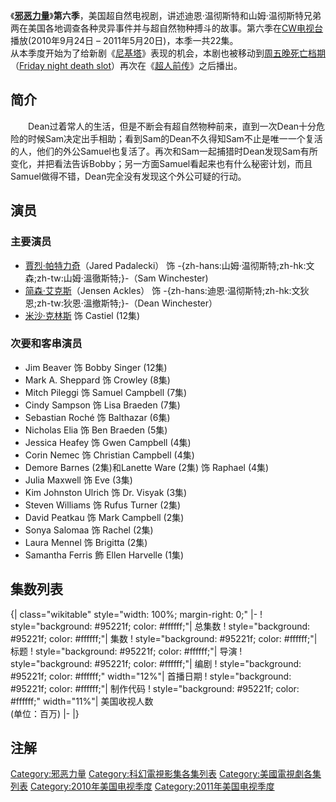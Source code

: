 {{Link style|time=2015-12-11T11:12:00+00:00}}
{{noteTA
|G1=TV
|G2=Show
|T=zh-cn:邪恶力量 (第六季);zh-hk:狙魔人 (第六季); zh-tw:超自然檔案 (第六季);
|1=zh-cn:邪恶力量; zh-tw:超自然檔案; zh-hk:狙魔人;
|2=zh-cn:迪恩·温彻斯特; zh-tw:狄恩·溫徹斯特; zh-hk:文狄恩;
|3=zh-cn:山姆·温彻斯特; zh-tw:山姆·溫徹斯特; zh-hk:文森;
|4=zh-cn:山姆; zh-tw:山姆; zh-hk:森;
|5=zh-cn:约翰·温彻斯特; zh-tw:約翰·溫徹斯特;zh-hk:文約翰;
|6=zh-cn:玛莉·温彻斯特; zh-tw:瑪莉·溫徹斯特;zh-hk:文瑪莉;
|7=zh-hk:文氏兄弟;zh-cn:溫彻斯特兄弟;zh-tw:溫徹斯特兄弟；
|8=zh-cn:鲍比·辛格; zh-tw:鮑比·辛格; zh-hk:辛波比;
|9=zh-cn:鲍比;zh-hk:波比;zh-tw:鮑比;
|10=zh-cn:贾德·帕达里克; zh-hk:賈烈·帕特力奇; zh-tw:傑瑞·帕達里基;
|11=zh-cn:詹森·阿克斯; zh-hk:贊臣·艾克斯; zh-tw:詹森·艾克爾斯;
|12=zh-cn:玛丽·温彻斯特; zh-tw:瑪麗·溫徹斯特; zh-hk:文瑪麗;
|13=zh-hk:華哥頓; zh-cn:高登·沃克; zh-tw:高登·沃克;
}}
{{Infobox tvseason
 |season_name = 《邪恶力量》第六季
 |eng_name = {{lang|en|''Supernatural'' (Season 6)}}
 |bgcolour = #95221f
 |fgcolour = #ffffff
 |image = [[File:Spn6dvdcover.jpg|200px]]
 |caption = <!-- no caption needed for images with shows title logo per template instructions -->
 |dvd_release_date = {{nowrap|'''[[DVD区域码|区域]]1''': 2011年9月13日<ref name="season5TV">{{cite web |url=http://www.tvshowsondvd.com/news/Supernatural-Season-5/13924 |title=Supernatural - The Complete 5th Season DVD and Blu-ray Announced: Extras, 3D Box Art, More! |date=2010-06-16 |publisher=[[TVShowsOnDVD.com|TVShowsOnDVD.com]] |author=David Lambert |accessdate=2010-06-20 |deadurl=yes |archiveurl=https://web.archive.org/web/20100620165951/http://www.tvshowsondvd.com/news/Supernatural-Season-5/13924 |archivedate=2010年6月20日 |df= }}</ref>}}<br>{{nowrap|'''[[DVD区域码|区域]]2''': TBA<ref>{{cite web |url=http://www.ezydvd.com.au/item.zml/812137 |title=存档副本 |accessdate=2011-08-29 |deadurl=yes |archiveurl=https://web.archive.org/web/20110409135005/http://www.ezydvd.com.au/item.zml/812137 |archivedate=2011-04-09 }}</ref>}}<br>{{nowrap|'''[[DVD区域码|区域]]4''': TBA<ref>{{cite web |url=http://www.ezydvd.com.au/item.zml/812137 |title=存档副本 |accessdate=2011-08-29 |deadurl=yes |archiveurl=https://web.archive.org/web/20110409135005/http://www.ezydvd.com.au/item.zml/812137 |archivedate=2011-04-09 }}</ref>}}
 |country = {{USA}}
 |network = [[CW电视台|CW电视台]]
 |first_aired = {{Start date|2010|9|24}}
 |last_aired = {{End date|2011|5|20}}
 |num_episodes = 22
 |prev_season = [[邪恶力量_(第五季)|第五季]]
 |next_season = [[邪恶力量_(第七季)|第七季]]
}}

《'''[[邪恶力量|邪恶力量]]'''》'''第六季'''，美国超自然电视剧，讲述迪恩·温彻斯特和山姆·温彻斯特兄弟两在美国各地调查各种灵异事件并与超自然物种搏斗的故事。第六季在[[CW电视台|CW电视台]]播放(2010年9月24日 – 2011年5月20日)，本季一共22集。<br />

从本季度开始为了给新剧《[[尼基塔_(2010年電視劇)|尼基塔]]》表现的机会，本剧也被移动到[[周五晚死亡档期|周五晚死亡档期]]（[[:en:Friday_night_death_slot|Friday night death slot]]）再次在《[[超人前传|超人前传]]》之后播出。

== 简介 ==
　　Dean过着常人的生活，但是不断会有超自然物种前来，直到一次Dean十分危险的时候Sam决定出手相助；看到Sam的Dean不久得知Sam不止是唯一一个复活的人，他们的外公Samuel也复活了。再次和Sam一起捕猎时Dean发现Sam有所变化，并把看法告诉Bobby；另一方面Samuel看起来也有什么秘密计划，而且Samuel做得不错，Dean完全没有发现这个外公可疑的行动。

== 演员 ==

=== 主要演员 ===
* [[Jared_Padalecki|賈烈·帕特力奇]]（Jared Padalecki） 饰 -{zh-hans:山姆·温彻斯特;zh-hk:文森;zh-tw:山姆·溫徹斯特;}-（Sam Winchester)
* [[Jensen_Ackles|简森·艾克斯]]（Jensen Ackles） 饰 -{zh-hans:迪恩·温彻斯特;zh-hk:文狄恩;zh-tw:狄恩·溫撤斯特;}-（Dean Winchester）
* [[米沙·克林斯|米沙·克林斯]] 饰 Castiel (12集) 
=== 次要和客串演员 ===
* Jim Beaver 饰 Bobby Singer (12集)
* Mark A. Sheppard 饰 Crowley (8集)
* Mitch Pileggi 饰 Samuel Campbell (7集)
* Cindy Sampson 饰 Lisa Braeden (7集)
* Sebastian Roché 饰 Balthazar (6集)
* Nicholas Elia 饰 Ben Braeden (5集)
* Jessica Heafey 饰 Gwen Campbell (4集)
* Corin Nemec 饰 Christian Campbell (4集)
* Demore Barnes (2集)和Lanette Ware (2集) 饰 Raphael (4集)
* Julia Maxwell 饰 Eve (3集)
* Kim Johnston Ulrich 饰 Dr. Visyak (3集)
* Steven Williams 饰 Rufus Turner (2集)
* David Peatkau 饰 Mark Campbell (2集)
* Sonya Salomaa 饰 Rachel (2集)
* Laura Mennel 饰 Brigitta (2集)
* Samantha Ferris 飾 Ellen Harvelle (1集)

== 集数列表 ==
{{See also|邪恶力量集数列表}}
<onlyinclude>{| class="wikitable" style="width: 100%; margin-right: 0;"
|-
! style="background: #95221f; color: #ffffff;"| 总集数
! style="background: #95221f; color: #ffffff;"| 集数
! style="background: #95221f; color: #ffffff;"| 标题
! style="background: #95221f; color: #ffffff;"| 导演
! style="background: #95221f; color: #ffffff;"| 编剧
! style="background: #95221f; color: #ffffff;" width="12%"| 首播日期
! style="background: #95221f; color: #ffffff;"| 制作代码
! style="background: #95221f; color: #ffffff;" width="11%"| 美国收视人数<br />(单位：百万)
|-
{{Episode list/sublist|邪恶力量 (第六季)
 |EpisodeNumber = 105
 |EpisodeNumber2 = 1
 |Title = Exile on Main St.
 |DirectedBy = [[Philip_Sgriccia|Phil Sgriccia]]
 |WrittenBy = [[Sera_Gamble|Sera Gamble]]
 |OriginalAirDate = {{Start date|2010|9|24}}
 |ProdCode = 3X6052
 |Aux4 = 2.90<ref>{{Cite web|url=http://tvbythenumbers.com/2010/09/27/friday-finals-supernatural-up-dateline-down/65397|title=Friday Finals: ''Supernatural'' Up; ''Dateline'' Down|work=TV by the Numbers|last=Gorman|first=Bill|date=September 27, 2010|accessdate=September 27, 2010|archive-date=2010-10-01|archive-url=https://web.archive.org/web/20101001090113/http://tvbythenumbers.com/2010/09/27/friday-finals-supernatural-up-dateline-down/65397|dead-url=yes}}</ref>
 |LineColor = 95221f
}}
{{Episode list/sublist|邪恶力量 (第六季)
 |EpisodeNumber = 106
 |EpisodeNumber2 = 2
 |Title = Two and a Half Men
 |DirectedBy = [[John_Showalter_(director)|John Showalter]]
 |WrittenBy = Adam Glass
 |OriginalAirDate = {{Start date|2010|10|1}}
 |ProdCode = 3X6053
 |Aux4 = 2.33<ref>{{Cite web|url=http://tvbythenumbers.com/2010/10/05/friday-finals-no-changes/66773|title=Friday Finals: No Changes With 18-49 Ratings for Originals|work=TV by the Numbers|last=Seidman|first=Robert|date=October 5, 2010|accessdate=October 10, 2010|archive-date=2010-10-07|archive-url=https://web.archive.org/web/20101007061139/http://tvbythenumbers.com/2010/10/05/friday-finals-no-changes/66773|dead-url=yes}}</ref>
 |LineColor = 95221f
}}
{{Episode list/sublist|邪恶力量 (第六季)
 |EpisodeNumber = 107
 |EpisodeNumber2 = 3
 |Title = The Third Man
 |DirectedBy = Robert Singer
 |WrittenBy = [[Ben_Edlund|Ben Edlund]]
 |OriginalAirDate = {{Start date|2010|10|8}}
 |ProdCode = 3X6054
 |Aux4 = 2.16<ref>{{Cite web|url=http://tvbythenumbers.com/2010/10/11/friday-final-ratings-dateline-outlaw-good-guys-smallville-adjusted-down/67596|title=Friday Final Ratings: ''Dateline'', ''Outlaw'', ''Good Guys'', ''Supernatural'' Adjusted Down|work=TV by the Numbers|last=Gorman|first=Bill|date=October 11, 2010|accessdate=October 12, 2010|archive-date=2010-10-13|archive-url=https://web.archive.org/web/20101013133215/http://tvbythenumbers.com/2010/10/11/friday-final-ratings-dateline-outlaw-good-guys-smallville-adjusted-down/67596|dead-url=yes}}</ref>
 |LineColor = 95221f
}}
{{Episode list/sublist|邪恶力量 (第六季)
 |EpisodeNumber = 108
 |EpisodeNumber2 = 4
 |Title = Weekend at Bobby's
 |DirectedBy = [[Jensen_Ackles|Jensen Ackles]]
 |WrittenBy = [[Andrew_Dabb|Andrew Dabb]] & Daniel Loflin
 |OriginalAirDate = {{Start date|2010|10|15}}
 |ProdCode = 3X6051
 |Aux4 = 2.84<ref>{{Cite web|url=http://tvbythenumbers.com/2010/10/18/friday-final-ratings-medium-adjusted-down-smallville-supernatural-hold-preliminary-ratings/68506|title=Friday Final Ratings: ''Medium'' Adjusted Down, ''Smallville'', ''Supernatural'' Hold Preliminary Ratings|work=TV by the Numbers|last=Seidman|first=Robert|date=October 18, 2010|accessdate=October 18, 2010|archive-date=2010-10-20|archive-url=https://web.archive.org/web/20101020041218/http://tvbythenumbers.com/2010/10/18/friday-final-ratings-medium-adjusted-down-smallville-supernatural-hold-preliminary-ratings/68506|dead-url=yes}}</ref>
 |LineColor = 95221f
}}
{{Episode list/sublist|邪恶力量 (第六季)
 |EpisodeNumber = 109
 |EpisodeNumber2 = 5
 |Title = Live Free or TwiHard
 |DirectedBy = [[Rod_Hardy|Rod Hardy]]
 |WrittenBy = [[Brett_Matthews|Brett Matthews]]
 |OriginalAirDate = {{Start date|2010|10|22}}
 |ProdCode = 3X6056
 |Aux4 = 2.47<ref>{{Cite web|url=http://tvbythenumbers.com/2010/10/25/friday-final-ratings-smallville-adjusted-up-csiny-dateline-adjusted-down/69549|title=Friday Final Ratings: ''Smallville'' Adjusted Up; ''CSI:NY'', ''Dateline'' Adjusted Down|work=TV by the Numbers|last=Gorman|first=Bill|date=October 25, 2010|accessdate=October 25, 2010|archive-date=2010-10-27|archive-url=https://web.archive.org/web/20101027082604/http://tvbythenumbers.com/2010/10/25/friday-final-ratings-smallville-adjusted-up-csiny-dateline-adjusted-down/69549|dead-url=yes}}</ref>
|LineColor = 95221f
}}
{{Episode list/sublist|邪恶力量 (第六季)
 |EpisodeNumber = 110
 |EpisodeNumber2 = 6
 |Title = You Can't Handle the Truth
 |DirectedBy = [[Jan_Eliasberg|Jan Eliasberg]]
 |WrittenBy = ''Story by:'' David Reed & Eric Charmelo & Nicole Snyder<br />''Teleplay by:'' Eric Charmelo & Nicole Snyder
 |OriginalAirDate = {{Start date|2010|10|29}}
 |ProdCode = 3X6055
 |Aux4 = 2.52<ref>{{Cite web|url=http://tvbythenumbers.com/2010/11/01/friday-final-ratings-the-great-pumpkin-rises/70381|title=Friday Final Ratings: The Great Pumpkin Rises|work=TV by the Numbers|last=Seidman|first=Robert|date=November 1, 2010|accessdate=November 1, 2010|archive-date=2010-11-02|archive-url=https://web.archive.org/web/20101102224242/http://tvbythenumbers.com/2010/11/01/friday-final-ratings-the-great-pumpkin-rises/70381|dead-url=yes}}</ref>
 |LineColor = 95221f
}}
{{Episode list/sublist|邪恶力量 (第六季)
 |EpisodeNumber = 111
 |EpisodeNumber2 = 7
 |Title = Family Matters
 |DirectedBy = [[Guy_Bee|Guy Bee]]
 |WrittenBy = Andrew Dabb & Daniel Loflin
 |OriginalAirDate = {{Start date|2010|11|5}}
 |ProdCode = 3X6057
 |Aux4 = 2.46<ref>{{Cite web|url=http://tvbythenumbers.com/2010/11/08/friday-final-ratings-what-would-you-do-2020-blue-bloods-adjusted-up/71186|title=Friday Final Ratings: ''What Would You Do?'', ''20/20'', ''Blue Bloods'' Adjusted Up|work=TV by the Numbers|last=Gorman|first=Bill|date=November 8, 2010|accessdate=November 8, 2010|archive-date=2010-11-10|archive-url=https://web.archive.org/web/20101110005047/http://tvbythenumbers.com/2010/11/08/friday-final-ratings-what-would-you-do-2020-blue-bloods-adjusted-up/71186|dead-url=yes}}</ref>
 |LineColor = 95221f
}}
{{Episode list/sublist|邪恶力量 (第六季)
 |EpisodeNumber = 112
 |EpisodeNumber2 = 8
 |Title = All Dogs Go to Heaven
 |DirectedBy = Phil Sgriccia
 |WrittenBy = Adam Glass
 |OriginalAirDate = {{Start date|2010|11|12}}
 |ProdCode = 3X6058
 |Aux4 = 2.09<ref>{{Cite web|url=http://tvbythenumbers.zap2it.com/2010/11/15/friday-final-ratings-2020-down-a-tenth-smallville-still-rocked-wteri-hatcher/72085|title=Friday Final Ratings: ''20/20'' Down a Tenth; ''Smallville'' Still Rocked w/Teri Hatcher|work=TV by the Numbers|last=Seidman|first=Robert|date=November 15, 2010|accessdate=November 15, 2010|archive-date=2010-11-18|archive-url=https://web.archive.org/web/20101118234612/http://tvbythenumbers.zap2it.com/2010/11/15/friday-final-ratings-2020-down-a-tenth-smallville-still-rocked-wteri-hatcher/72085|dead-url=yes}}</ref>
 |LineColor = 95221f
}}
{{Episode list/sublist|邪恶力量 (第六季)
 |EpisodeNumber = 113
 |EpisodeNumber2 = 9
 |Title = Clap Your Hands If You Believe...
 |DirectedBy = John Showalter
 |WrittenBy = Ben Edlund
 |OriginalAirDate = {{Start date|2010|11|19}}
 |ProdCode = 3X6059
 |Aux4 = 1.94<ref>{{Cite web|url=http://tvbythenumbers.zap2it.com/2010/11/22/friday-final-ratings-csi-ny-adjusted-down-school-pride-adjusted-up/73055|title=Friday Final Ratings: ‘''CSI: NY''' Adjusted Down; ‘''School Pride''' Adjusted Up|work=TV by the Numbers|last=Seidman|first=Robert|date=November 22, 2010|accessdate=November 23, 2010|archive-date=2010-11-25|archive-url=https://web.archive.org/web/20101125090551/http://tvbythenumbers.zap2it.com/2010/11/22/friday-final-ratings-csi-ny-adjusted-down-school-pride-adjusted-up/73055|dead-url=yes}}</ref>
 |LineColor = 95221f
}}
{{Episode list/sublist|邪恶力量 (第六季)
 |EpisodeNumber = 114
 |EpisodeNumber2 = 10
 |Title = Caged Heat
 |DirectedBy = Robert Singer
 |WrittenBy = Brett Matthews & Jenny Klein
 |OriginalAirDate = {{Start date|2010|12|3}}
 |ProdCode = 3X6060
 |Aux4 = 2.15<ref>{{Cite web|url=http://tvbythenumbers.zap2it.com/2010/12/06/friday-final-ratings-no-adjustments-for-smallville-supernatural-or-any-other-shows/74370|title=Friday Final Ratings: No Adjustments For ‘''Smallville,''' ‘''Supernatural,''' Or Any Other Shows|work=TV by the Numbers|last=Gorman|first=Bill|date=December 6, 2010|accessdate=December 6, 2010|archive-date=2010-12-08|archive-url=https://web.archive.org/web/20101208223610/http://tvbythenumbers.zap2it.com/2010/12/06/friday-final-ratings-no-adjustments-for-smallville-supernatural-or-any-other-shows/74370|dead-url=yes}}</ref>
 |LineColor = 95221f
}}
{{Episode list/sublist|邪恶力量 (第六季)
 |EpisodeNumber = 115
 |EpisodeNumber2 = 11
 |Title = Appointment in Samarra
 |DirectedBy = [[Michael_Rohl|Mike Rohl]]
 |WrittenBy = Sera Gamble & Robert Singer
 |OriginalAirDate = {{Start date|2010|12|10}}
 |ProdCode = 3X6061
 |Aux4 = 2.27<ref>{{Cite web|url=http://tvbythenumbers.zap2it.com/2010/12/13/friday-final-ratings-supernanny-primetime-adjusted-up-2020-adjusted-down-no-changes-for-smallville-supernatural-others/75280|title=Friday Final Ratings: 'Supernanny,' 'Primetime,' Adjusted Up; '20/20' Adjusted Down; No Changes for ''‘Smallville,''' ''‘Supernatural,''' & Others|work=TV by the Numbers|last=Seidman|first=Robert|date=December 13, 2010|accessdate=December 14, 2010|archive-date=2010-12-16|archive-url=https://web.archive.org/web/20101216162012/http://tvbythenumbers.zap2it.com/2010/12/13/friday-final-ratings-supernanny-primetime-adjusted-up-2020-adjusted-down-no-changes-for-smallville-supernatural-others/75280|dead-url=yes}}</ref>
 |LineColor = 95221f
}}
{{Episode list/sublist|邪恶力量 (第六季)
 |EpisodeNumber = 116
 |EpisodeNumber2 = 12
 |Title = Like a Virgin
 |DirectedBy = Phil Sgriccia
 |WrittenBy = Adam Glass
 |OriginalAirDate = {{Start date|2011|02|04}}
 |ProdCode = 3X6062
 |Aux4 = 2.25<ref>{{Cite web|url=http://tvbythenumbers.zap2it.com/2011/02/07/friday-finals-no-adjustments-for-fringe-supernatural-smallville-or-any-other-shows-18-49-ratings/81726|title=Friday Finals: No Adjustments for 'Fringe,' 'Supernatural,' 'Smallville' or Any Other Show's 18-49 Ratings|work=TV by the Numbers|last=Seidman|first=Gorman|date=February 7, 2011|accessdate=February 8, 2011|archive-date=2012-04-06|archive-url=https://www.webcitation.org/66ijkP0xI?url=http://tvbythenumbers.zap2it.com/2011/02/07/friday-finals-no-adjustments-for-fringe-supernatural-smallville-or-any-other-shows-18-49-ratings/81726|dead-url=yes}}</ref>
 |LineColor = 95221f
}}
{{Episode list/sublist|邪恶力量 (第六季)
 |EpisodeNumber = 117
 |EpisodeNumber2 = 13
 |Title = Unforgiven
 |DirectedBy = [[David_Barrett_(director)|David Barrett]]
 |WrittenBy = Andrew Dabb & Daniel Loflin
 |OriginalAirDate = {{Start date|2011|02|11}}
 |ProdCode = 3X6063
 |Aux4 = 1.97<ref>{{Cite web|last=Gorman|first=Bill|url=http://tvbythenumbers.zap2it.com/2011/02/14/friday-finals-csiny-adjusted-up-no-adjustment-for-fringe-smallville-supernatural/82617|title=Friday Finals: 'CSI:NY' Adjusted Up; No Adjustment For 'Fringe,' 'Smallville,' 'Supernatural'|work=TV by the Numbers|date=February 14, 2011|accessdate=February 14, 2011|archive-date=2012-04-06|archive-url=https://www.webcitation.org/66ijl77xB?url=http://tvbythenumbers.zap2it.com/2011/02/14/friday-finals-csiny-adjusted-up-no-adjustment-for-fringe-smallville-supernatural/82617|dead-url=yes}}</ref>
 |LineColor = 95221f
}}
{{Episode list/sublist|邪恶力量 (第六季)
 |EpisodeNumber = 118
 |EpisodeNumber2 = 14
 |Title = Mannequin 3: The Reckoning
 |DirectedBy = [[Jeannot_Szwarc|Jeannot Szwarc]]
 |WrittenBy = Eric Charmelo & Nicole Snyder
 |OriginalAirDate = {{Start date|2011|02|18}}
 |ProdCode = 3X6064
 |Aux4 = 2.25<ref>{{cite web|url=http://tvbythenumbers.zap2it.com/2011/02/22/friday-final-ratings-blue-bloods-falls-no-adjustments-for-fringe-smallville-and-supernatural/83393|title=Friday Final Ratings: 'Blue Bloods' Falls; No Adjustments for 'Fringe,' 'Smallville' and 'Supernatural|last=Seidman|first=Robert|date=February 22, 2011|work=TV by the Numbers|accessdate=February 22, 2011|archive-date=2012-04-06|archive-url=https://www.webcitation.org/66ijloNiQ?url=http://tvbythenumbers.zap2it.com/2011/02/22/friday-final-ratings-blue-bloods-falls-no-adjustments-for-fringe-smallville-and-supernatural/83393|dead-url=yes}}</ref>
 |LineColor = 95221f
}}
{{Episode list/sublist|邪恶力量 (第六季)
 |EpisodeNumber = 119
 |EpisodeNumber2 = 15
 |Title = The French Mistake
 |DirectedBy = [[Charles_Beeson_(director)|Charles Beeson]]
 |WrittenBy = Ben Edlund
 |OriginalAirDate = {{Start date|2011|02|25}}
 |ProdCode = 3X6065
 |Aux4 = 2.18<ref>{{Cite web|last=Gorman|first=Bill|url=http://tvbythenumbers.zap2it.com/2011/02/28/friday-final-ratings-csiny-adjusted-up-no-adjustments-for-fringe-supernatural-smallville/83993|title=Friday Final Ratings: 'CSI:NY' Adjusted Up; No Adjustments For 'Fringe,' 'Supernatural,' 'Smallville'|work=TV by the Numbers|date=February 28, 2011|accessdate=February 28, 2011|archive-date=2012-04-06|archive-url=https://www.webcitation.org/66ijoZ0SX?url=http://tvbythenumbers.zap2it.com/2011/02/28/friday-final-ratings-csiny-adjusted-up-no-adjustments-for-fringe-supernatural-smallville/83993|dead-url=yes}}</ref>
 |LineColor = 95221f
}}
{{Episode list/sublist|邪恶力量 (第六季)
 |EpisodeNumber = 120
 |EpisodeNumber2 = 16
 |Title = ...And Then There Were None
 |DirectedBy = Mike Rohl
 |WrittenBy = Brett Matthews
 |OriginalAirDate = {{Start date|2011|03|04}}
 |ProdCode = 3X6066
 |Aux4 = 2.14<ref>{{Cite web|url=http://tvbythenumbers.zap2it.com/2011/03/07/friday-final-ratings-smallville-adjusted-down-2020-adjusted-up/84894|title=Friday Final Ratings: 'Smallville' Adjusted Down, 20/20 Adjusted Up|work=TV by the Numbers|last=Seidman|first=Robert|date=March 7, 2011|accessdate=March 8, 2011|archive-date=2011-03-10|archive-url=https://web.archive.org/web/20110310153722/http://tvbythenumbers.zap2it.com/2011/03/07/friday-final-ratings-smallville-adjusted-down-2020-adjusted-up/84894|dead-url=yes}}</ref>
 |LineColor = 95221f
}}
{{Episode list/sublist|邪恶力量 (第六季)
 |EpisodeNumber = 121
 |EpisodeNumber2 = 17
 |Title = My Heart Will Go On
 |DirectedBy = Phil Sgriccia
 |WrittenBy = Eric Charmelo & Nicole Snyder
 |OriginalAirDate = {{Start date|2011|04|15}}
 |ProdCode = 3X6068
 |Aux4 = 2.26<ref>{{cite web|url=http://tvbythenumbers.zap2it.com/2011/04/18/friday-final-ratings-fringe-chaos-and-kitchen-nightmares-adjusted-up/89834|title=Friday Final Ratings: 'Fringe,' 'Chaos' and 'Kitchen Nightmares' Adjusted Up|last=Seidman|first=Robert|work=TV by the Numbers|date=April 18, 2011|accessdate=April 18, 2011|archive-date=2012-04-06|archive-url=https://www.webcitation.org/66ijsHxOG?url=http://tvbythenumbers.zap2it.com/2011/04/18/friday-final-ratings-fringe-chaos-and-kitchen-nightmares-adjusted-up/89834|dead-url=yes}}</ref>
 |LineColor = 95221f
}}
{{Episode list/sublist|邪恶力量 (第六季)
 |EpisodeNumber = 122
 |EpisodeNumber2 = 18
 |Title = Frontierland
 |DirectedBy = Guy Bee
 |WrittenBy = ''Story by:'' Andrew Dabb & Daniel Loflin & Jackson Stewart<br />''Teleplay by:'' Andrew Dabb & Daniel Loflin
 |OriginalAirDate = {{Start date|2011|04|22}}
 |ProdCode = 3X6067
 |Aux4 = 1.90<ref>{{Cite web|url=http://tvbythenumbers.zap2it.com/2011/04/25/friday-final-ratings-smallville-adjusted-up-fringe-stays-at-series-low-friday-night-lights-adjusted-down/90495|title=Friday Final Ratings: 'Smallville' Adjusted Up; 'Fringe' Stays at Series Low; 'Friday Night Lights' Adjusted Down|work=TV by the Numbers|last=Seidman|first=Robert|date=April 25, 2011|accessdate=April 25, 2011|archive-date=2012-04-06|archive-url=https://www.webcitation.org/66ijt0HRW?url=http://tvbythenumbers.zap2it.com/2011/04/25/friday-final-ratings-smallville-adjusted-up-fringe-stays-at-series-low-friday-night-lights-adjusted-down/90495|dead-url=yes}}</ref>
 |LineColor = 95221f 
}}
{{Episode list/sublist|邪恶力量 (第六季)
 |EpisodeNumber = 123
 |EpisodeNumber2 = 19
 |Title = Mommy Dearest
 |DirectedBy = John Showalter
 |WrittenBy = Adam Glass
 |OriginalAirDate = {{Start date|2011|04|29}}
 |ProdCode = 3X6069
 |Aux4 = 2.01<ref>{{cite web|url=http://tvbythenumbers.zap2it.com/2011/05/02/friday-final-ratings-friday-night-lights-two-wedding-shows-adjusted-up-no-adjustments-for-fringe-smallville-supernatural/91132|title=Friday Final Ratings: 'Friday Night Lights,' Two Wedding Shows Adjusted Up; No Adjustments For 'Fringe,' 'Smallville,' 'Supernatural'|last=Gorman|first=Bill|work=TV by the Numbers|date=May 2, 2011|accessdate=May 2, 2011|archive-date=2012-04-06|archive-url=https://www.webcitation.org/66ijtggBK?url=http://tvbythenumbers.zap2it.com/2011/05/02/friday-final-ratings-friday-night-lights-two-wedding-shows-adjusted-up-no-adjustments-for-fringe-smallville-supernatural/91132|dead-url=yes}}</ref>
 |LineColor = 95221f
}}
{{Episode list/sublist|邪恶力量 (第六季)
 |EpisodeNumber = 124
 |EpisodeNumber2 = 20
 |Title = The Man Who Would Be King
 |DirectedBy = Ben Edlund
 |WrittenBy = Ben Edlund
 |OriginalAirDate = {{Start date|2011|05|06}}
 |ProdCode = 3X6070
 |Aux4 = 2.11<ref>{{cite web|url=http://tvbythenumbers.zap2it.com/2011/05/09/friday-final-ratings-supernatural-csiny-adjusted-up-no-adjustments-to-fringe/91940|title=Friday Final Ratings: 'Supernatural,' 'CSI:NY' Adjusted Up, No Adjustments To 'Fringe'|last=Gorman|first=Bill|work=TV by the Numbers|date=May 9, 2011|accessdate=May 9, 2011|archive-date=2012-04-06|archive-url=https://www.webcitation.org/66ijuNMGK?url=http://tvbythenumbers.zap2it.com/2011/05/09/friday-final-ratings-supernatural-csiny-adjusted-up-no-adjustments-to-fringe/91940|dead-url=yes}}</ref>
 |LineColor = 95221f
}}
{{Episode list/sublist|邪恶力量 (第六季)
 |EpisodeNumber = 125
 |EpisodeNumber2 = 21
 |Title = Let It Bleed
 |DirectedBy = John Showalter
 |WrittenBy = Sera Gamble
 |OriginalAirDate = {{Start date|2011|5|20}}
 |ProdCode = 3X6071
 |Aux4 = 2.02<ref name="finale"/>
 |LineColor = 95221f
}}
{{Episode list/sublist|邪恶力量 (第六季)
 |EpisodeNumber = 126
 |EpisodeNumber2 = 22
 |Title = The Man Who Knew Too Much
 |DirectedBy = Robert Singer
 |WrittenBy = [[Eric_Kripke|Eric Kripke]]
 |OriginalAirDate = {{Start date|2011|05|20}}
 |ProdCode = 3X6072
 |Aux4 = 2.11<ref name="finale">{{Cite web|url=http://tvbythenumbers.zap2it.com/2011/05/23/friday-final-ratings-kitchen-nightmares-adjusted-up-no-adjustments-to-supernatural-finale/93648/|title=Friday Final Ratings: 'Kitchen Nightmares' Adjusted Up, No Adjustments To 'Supernatural' Finale|last=Gorman|first=Bill|work=TV by the Numbers|date=May 23, 2011|accessdate=May 23, 2011|archive-date=2011-05-26|archive-url=https://web.archive.org/web/20110526235329/http://tvbythenumbers.zap2it.com/2011/05/23/friday-final-ratings-kitchen-nightmares-adjusted-up-no-adjustments-to-supernatural-finale/93648/|dead-url=yes}}</ref>
 |LineColor = 95221f
}}
|}</onlyinclude>

== 注解 ==
{{reflist|2}}

{{邪恶力量}}

{{DEFAULTSORT:Supernatural (season 6)}}
[[Category:邪恶力量|Category:邪恶力量]]
[[Category:科幻電視影集各集列表|Category:科幻電視影集各集列表]]
[[Category:美國電視劇各集列表|Category:美國電視劇各集列表]]
[[Category:2010年美国电视季度|Category:2010年美国电视季度]]
[[Category:2011年美国电视季度|Category:2011年美国电视季度]]